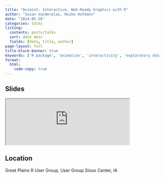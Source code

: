 ```yaml
---
title: "Animint: Interactive, Web-Ready Graphics with R"
author: "Susan Vanderplas, Heike Hofmann"
date: "2014-05-30"
categories: talks
listing:
  contents: posts/talks
  sort: date desc
  fields: [date, title, author]
page-layout: full
title-block-banner: true
keywords: ['R package', 'animation', 'interactivity', 'exploratory data analysis', 'visualization', 'Talk']
format:
  html:
    code-copy: true
---
```

 
## Slides

<iframe src='https://srvanderplas.github.io/Presentation-Archive/RUserGroups%20-%20Animint/animint.html' height='auto' width='80%'>
                        </iframe>
## Location

Great Plains R User Group, User Group
Sioux Center, IA
